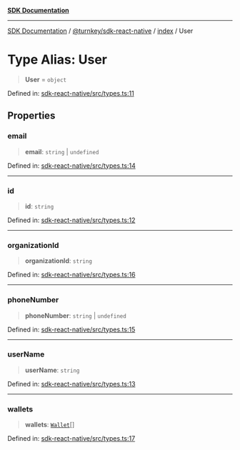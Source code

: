 [**SDK Documentation**](../../../../README.mdx)

***

[SDK Documentation](../../../../packages.mdx) / [@turnkey/sdk-react-native](../../README.mdx) / [index](../README.mdx) / User

# Type Alias: User

> **User** = `object`

Defined in: [sdk-react-native/src/types.ts:11](https://github.com/tkhq/sdk/blob/fd49bfe86475c8603b3eb385aa101efa36fa32fc/packages/sdk-react-native/src/types.ts#L11)

## Properties

### email

> **email**: `string` \| `undefined`

Defined in: [sdk-react-native/src/types.ts:14](https://github.com/tkhq/sdk/blob/fd49bfe86475c8603b3eb385aa101efa36fa32fc/packages/sdk-react-native/src/types.ts#L14)

***

### id

> **id**: `string`

Defined in: [sdk-react-native/src/types.ts:12](https://github.com/tkhq/sdk/blob/fd49bfe86475c8603b3eb385aa101efa36fa32fc/packages/sdk-react-native/src/types.ts#L12)

***

### organizationId

> **organizationId**: `string`

Defined in: [sdk-react-native/src/types.ts:16](https://github.com/tkhq/sdk/blob/fd49bfe86475c8603b3eb385aa101efa36fa32fc/packages/sdk-react-native/src/types.ts#L16)

***

### phoneNumber

> **phoneNumber**: `string` \| `undefined`

Defined in: [sdk-react-native/src/types.ts:15](https://github.com/tkhq/sdk/blob/fd49bfe86475c8603b3eb385aa101efa36fa32fc/packages/sdk-react-native/src/types.ts#L15)

***

### userName

> **userName**: `string`

Defined in: [sdk-react-native/src/types.ts:13](https://github.com/tkhq/sdk/blob/fd49bfe86475c8603b3eb385aa101efa36fa32fc/packages/sdk-react-native/src/types.ts#L13)

***

### wallets

> **wallets**: [`Wallet`](Wallet.mdx)[]

Defined in: [sdk-react-native/src/types.ts:17](https://github.com/tkhq/sdk/blob/fd49bfe86475c8603b3eb385aa101efa36fa32fc/packages/sdk-react-native/src/types.ts#L17)
